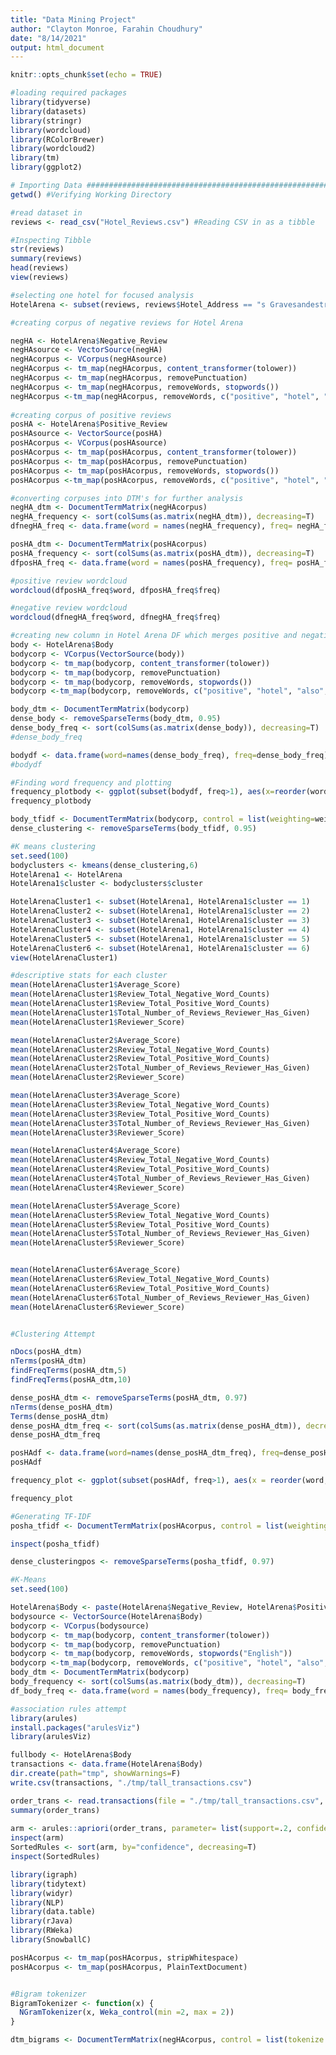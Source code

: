 ---
title: "Data Mining Project"
author: "Clayton Monroe, Farahin Choudhury"
date: "8/14/2021"
output: html_document
---

```{r setup, include=FALSE}
knitr::opts_chunk$set(echo = TRUE)
```
```{r}
#loading required packages
library(tidyverse)
library(datasets)
library(stringr)
library(wordcloud)
library(RColorBrewer)
library(wordcloud2)
library(tm)
library(ggplot2)

```


```{r}
# Importing Data ###############################################################
getwd() #Verifying Working Directory

#read dataset in
reviews <- read_csv("Hotel_Reviews.csv") #Reading CSV in as a tibble

#Inspecting Tibble
str(reviews)
summary(reviews)
head(reviews)
view(reviews)


```


```{r}
#selecting one hotel for focused analysis
HotelArena <- subset(reviews, reviews$Hotel_Address == "s Gravesandestraat 55 Oost 1092 AA Amsterdam Netherlands")

#creating corpus of negative reviews for Hotel Arena 

negHA <- HotelArena$Negative_Review
negHAsource <- VectorSource(negHA)
negHAcorpus <- VCorpus(negHAsource)
negHAcorpus <- tm_map(negHAcorpus, content_transformer(tolower))
negHAcorpus <- tm_map(negHAcorpus, removePunctuation)
negHAcorpus <- tm_map(negHAcorpus, removeWords, stopwords())
negHAcorpus <-tm_map(negHAcorpus, removeWords, c("positive", "hotel", "also", "amsterdam", "really", "very", "good", "great", "amazing", "nice", "well", "excellent", "getting", "going", "enough", "awesome", "incredible", "negative"))
 
#creating corpus of positive reviews
posHA <- HotelArena$Positive_Review
posHAsource <- VectorSource(posHA)
posHAcorpus <- VCorpus(posHAsource)
posHAcorpus <- tm_map(posHAcorpus, content_transformer(tolower))
posHAcorpus <- tm_map(posHAcorpus, removePunctuation)
posHAcorpus <- tm_map(posHAcorpus, removeWords, stopwords())
posHAcorpus <-tm_map(posHAcorpus, removeWords, c("positive", "hotel", "also", "amsterdam", "really", "very", "good", "great", "amazing", "nice", "well", "excellent", "getting", "going", "enough", "awesome", "incredible"))

#converting corpuses into DTM's for further analysis
negHA_dtm <- DocumentTermMatrix(negHAcorpus)
negHA_frequency <- sort(colSums(as.matrix(negHA_dtm)), decreasing=T)
dfnegHA_freq <- data.frame(word = names(negHA_frequency), freq= negHA_frequency)

posHA_dtm <- DocumentTermMatrix(posHAcorpus)
posHA_frequency <- sort(colSums(as.matrix(posHA_dtm)), decreasing=T)
dfposHA_freq <- data.frame(word = names(posHA_frequency), freq= posHA_frequency)

#positive review wordcloud
wordcloud(dfposHA_freq$word, dfposHA_freq$freq)

#negative review wordcloud
wordcloud(dfnegHA_freq$word, dfnegHA_freq$freq)

#creating new column in Hotel Arena DF which merges positive and negative reviews for further analysis
body <- HotelArena$Body
bodycorp <- VCorpus(VectorSource(body))
bodycorp <- tm_map(bodycorp, content_transformer(tolower))
bodycorp <- tm_map(bodycorp, removePunctuation)
bodycorp <- tm_map(bodycorp, removeWords, stopwords())
bodycorp <-tm_map(bodycorp, removeWords, c("positive", "hotel", "also", "amsterdam", "really", "very", "good", "great", "amazing", "nice", "well", "excellent", "getting", "going", "enough", "awesome", "incredible", "negative"))

body_dtm <- DocumentTermMatrix(bodycorp)
dense_body <- removeSparseTerms(body_dtm, 0.95)
dense_body_freq <- sort(colSums(as.matrix(dense_body)), decreasing=T)
#dense_body_freq

bodydf <- data.frame(word=names(dense_body_freq), freq=dense_body_freq)
#bodydf

#Finding word frequency and plotting
frequency_plotbody <- ggplot(subset(bodydf, freq>1), aes(x=reorder(word, -freq), y=freq)) + geom_bar(stat="identity", fill="blue") + theme(axis.text.x=element_text(angle=90, hjust=1))
frequency_plotbody

body_tfidf <- DocumentTermMatrix(bodycorp, control = list(weighting=weightTfIdf))
dense_clustering <- removeSparseTerms(body_tfidf, 0.95)

#K means clustering
set.seed(100)
bodyclusters <- kmeans(dense_clustering,6)
HotelArena1 <- HotelArena
HotelArena1$cluster <- bodyclusters$cluster

HotelArenaCluster1 <- subset(HotelArena1, HotelArena1$cluster == 1)
HotelArenaCluster2 <- subset(HotelArena1, HotelArena1$cluster == 2)
HotelArenaCluster3 <- subset(HotelArena1, HotelArena1$cluster == 3)
HotelArenaCluster4 <- subset(HotelArena1, HotelArena1$cluster == 4)
HotelArenaCluster5 <- subset(HotelArena1, HotelArena1$cluster == 5)
HotelArenaCluster6 <- subset(HotelArena1, HotelArena1$cluster == 6)
view(HotelArenaCluster1)

#descriptive stats for each cluster
mean(HotelArenaCluster1$Average_Score)
mean(HotelArenaCluster1$Review_Total_Negative_Word_Counts)
mean(HotelArenaCluster1$Review_Total_Positive_Word_Counts)
mean(HotelArenaCluster1$Total_Number_of_Reviews_Reviewer_Has_Given)
mean(HotelArenaCluster1$Reviewer_Score)

mean(HotelArenaCluster2$Average_Score)
mean(HotelArenaCluster2$Review_Total_Negative_Word_Counts)
mean(HotelArenaCluster2$Review_Total_Positive_Word_Counts)
mean(HotelArenaCluster2$Total_Number_of_Reviews_Reviewer_Has_Given)
mean(HotelArenaCluster2$Reviewer_Score)

mean(HotelArenaCluster3$Average_Score)
mean(HotelArenaCluster3$Review_Total_Negative_Word_Counts)
mean(HotelArenaCluster3$Review_Total_Positive_Word_Counts)
mean(HotelArenaCluster3$Total_Number_of_Reviews_Reviewer_Has_Given)
mean(HotelArenaCluster3$Reviewer_Score)

mean(HotelArenaCluster4$Average_Score)
mean(HotelArenaCluster4$Review_Total_Negative_Word_Counts)
mean(HotelArenaCluster4$Review_Total_Positive_Word_Counts)
mean(HotelArenaCluster4$Total_Number_of_Reviews_Reviewer_Has_Given)
mean(HotelArenaCluster4$Reviewer_Score)

mean(HotelArenaCluster5$Average_Score)
mean(HotelArenaCluster5$Review_Total_Negative_Word_Counts)
mean(HotelArenaCluster5$Review_Total_Positive_Word_Counts)
mean(HotelArenaCluster5$Total_Number_of_Reviews_Reviewer_Has_Given)
mean(HotelArenaCluster5$Reviewer_Score)


mean(HotelArenaCluster6$Average_Score)
mean(HotelArenaCluster6$Review_Total_Negative_Word_Counts)
mean(HotelArenaCluster6$Review_Total_Positive_Word_Counts)
mean(HotelArenaCluster6$Total_Number_of_Reviews_Reviewer_Has_Given)
mean(HotelArenaCluster6$Reviewer_Score)



```


```{r}
#Clustering Attempt

nDocs(posHA_dtm)
nTerms(posHA_dtm)
findFreqTerms(posHA_dtm,5)
findFreqTerms(posHA_dtm,10)

dense_posHA_dtm <- removeSparseTerms(posHA_dtm, 0.97)
nTerms(dense_posHA_dtm)
Terms(dense_posHA_dtm)
dense_posHA_dtm_freq <- sort(colSums(as.matrix(dense_posHA_dtm)), decreasing = T)
dense_posHA_dtm_freq

posHAdf <- data.frame(word=names(dense_posHA_dtm_freq), freq=dense_posHA_dtm_freq)
posHAdf

frequency_plot <- ggplot(subset(posHAdf, freq>1), aes(x = reorder(word, -freq), y = freq)) + geom_bar(stat= "identity", fill = "blue") + theme(axis.text.x=element_text(angle=90, hjust =1))

frequency_plot

#Generating TF-IDF
posha_tfidf <- DocumentTermMatrix(posHAcorpus, control = list(weighting=weightTfIdf))

inspect(posha_tfidf)

dense_clusteringpos <- removeSparseTerms(posha_tfidf, 0.97)

#K-Means
set.seed(100)

HotelArena$Body <- paste(HotelArena$Negative_Review, HotelArena$Positive_Review, sep=" ")
bodysource <- VectorSource(HotelArena$Body)
bodycorp <- VCorpus(bodysource)
bodycorp <- tm_map(bodycorp, content_transformer(tolower))
bodycorp <- tm_map(bodycorp, removePunctuation)
bodycorp <- tm_map(bodycorp, removeWords, stopwords("English"))
bodycorp <-tm_map(bodycorp, removeWords, c("positive", "hotel", "also", "amsterdam", "really", "very", "good", "great", "amazing", "nice", "well", "excellent", "getting", "going", "enough", "awesome", "incredible", "no", "nothing", "negative"))
body_dtm <- DocumentTermMatrix(bodycorp)
body_frequency <- sort(colSums(as.matrix(body_dtm)), decreasing=T)
df_body_freq <- data.frame(word = names(body_frequency), freq= body_frequency)

```


```{r}
#association rules attempt
library(arules)
install.packages("arulesViz")
library(arulesViz)

fullbody <- HotelArena$Body
transactions <- data.frame(HotelArena$Body)
dir.create(path="tmp", showWarnings=F)
write.csv(transactions, "./tmp/tall_transactions.csv")

order_trans <- read.transactions(file = "./tmp/tall_transactions.csv", format="basket", sep = ",", rm.duplicates=F)
summary(order_trans)
  
arm <- arules::apriori(order_trans, parameter= list(support=.2, confidence=.2, minlen=2))
inspect(arm)
SortedRules <- sort(arm, by="confidence", decreasing=T)
inspect(SortedRules)
```


```{r}
library(igraph)
library(tidytext)
library(widyr)
library(NLP)
library(data.table)
library(rJava)
library(RWeka)
library(SnowballC)

posHAcorpus <- tm_map(posHAcorpus, stripWhitespace)
posHAcorpus <- tm_map(posHAcorpus, PlainTextDocument)


#Bigram tokenizer
BigramTokenizer <- function(x) {
  NGramTokenizer(x, Weka_control(min =2, max = 2))
}

dtm_bigrams <- DocumentTermMatrix(negHAcorpus, control = list(tokenize = BigramTokenizer))




```



